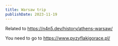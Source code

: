 ```yaml
---
title: Warsaw trip
publishDate: 2023-11-19
---
```


Related to https://n4n5.dev/history/athens-warsaw/


<MapPoints points={points} height={400} />

You need to go to https://www.pyzyflakigorace.pl/


